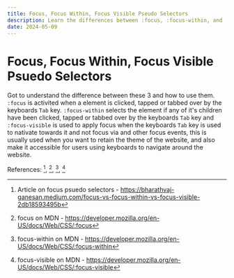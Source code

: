 ```yaml
---
title: Focus, Focus Within, Focus Visible Pseudo Selectors
description: Learn the differences between :focus, :focus-within, and :focus-visible pseudo selectors in CSS. Understand their usage and how to apply them for better accessibility and user experience.
date: 2024-05-09
---
```


# Focus, Focus Within, Focus Visible Psuedo Selectors 

Got to understand the difference between these 3 and how to use them. `:focus` is activited when a element is clicked, tapped or tabbed over by the keyboards `Tab` key. `:focus-within` selects the element if any of it's children have been clicked, tapped or tabbed over by the keyboards `Tab` key and `:focus-visible` is used to apply focus when the keyboards `Tab` key is used to nativate towards it and not focus via and other focus events, this is usually used when you want to retain the theme of the website, and also make it accessible for users using keyboards to navigate around the website. 

References: [^1], [^2], [^3], [^4]

[^1]: Article on focus psuedo selectors - https://bharathvaj-ganesan.medium.com/focus-vs-focus-within-vs-focus-visible-2db18593495b
[^2]: focus on MDN - https://developer.mozilla.org/en-US/docs/Web/CSS/:focus
[^3]: focus-within on MDN - https://developer.mozilla.org/en-US/docs/Web/CSS/:focus-within
[^4]: focus-visible on MDN - https://developer.mozilla.org/en-US/docs/Web/CSS/:focus-visible